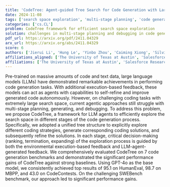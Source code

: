 ```yaml
---
title: 'CodeTree: Agent-guided Tree Search for Code Generation with Large Language Models'
date: 2024-11-08
tags: ['search space exploration', 'multi-stage planning', 'code generation', 'execution-based feedback', 'tree structure', 'large language models', 'benchmarks', 'agent-guided approaches', 'performance evaluation', 'decision-making']
categories: ['cs.CL']
problem: CodeTree framework for efficient search space exploration
solution: challenges in multi-stage planning and debugging in code generation
pdf_url: https://arxiv.org/pdf/2411.04329
arx_url: https://arxiv.org/abs/2411.04329
score: 6
authors: ['Jierui Li', 'Hung Le', 'Yinbo Zhou', 'Caiming Xiong', 'Silvio Savarese', 'Doyen Sahoo']
affiliations_aligned: ['The University of Texas at Austin', 'Salesforce Research', 'Salesforce Research', 'Salesforce Research', 'Salesforce Research', 'Salesforce Research']
affiliations: ['The University of Texas at Austin', 'Salesforce Research']
---
```



Pre-trained on massive amounts of code and text data, large language models (LLMs) have demonstrated remarkable achievements in performing code generation tasks. With additional execution-based feedback, these models can act as agents with capabilities to self-refine and improve generated code autonomously. However, on challenging coding tasks with extremely large search space, current agentic approaches still struggle with multi-stage planning, generating, and debugging. To address this problem, we propose CodeTree, a framework for LLM agents to efficiently explore the search space in different stages of the code generation process. Specifically, we adopted a unified tree structure to explicitly explore different coding strategies, generate corresponding coding solutions, and subsequently refine the solutions. In each stage, critical decision-making (ranking, termination, expanding) of the exploration process is guided by both the environmental execution-based feedback and LLM-agent-generated feedback. We comprehensively evaluated CodeTree on 7 code generation benchmarks and demonstrated the significant performance gains of CodeTree against strong baselines. Using GPT-4o as the base model, we consistently achieved top results of 95.1 on HumanEval, 98.7 on MBPP, and 43.0 on CodeContests. On the challenging SWEBench benchmark, our approach led to significant performance gains.